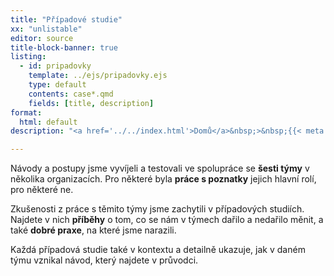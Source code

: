 ```yaml
---
title: "Případové studie"
xx: "unlistable"
editor: source
title-block-banner: true
listing:
  - id: pripadovky
    template: ../ejs/pripadovky.ejs
    type: default
    contents: case*.qmd
    fields: [title, description]
format: 
  html: default
description: "<a href='../../index.html'>Domů</a>&nbsp;>&nbsp;{{< meta title >}}"

---
```




Návody a postupy jsme vyvíjeli a testovali ve spolupráce se **šesti týmy** v několika organizacích. Pro některé byla **práce s poznatky** jejich hlavní rolí, pro některé ne.

Zkušenosti z práce s těmito týmy jsme zachytili v případových studiích. Najdete v nich **příběhy** o tom, co se nám v týmech dařilo a nedařilo měnit, a také **dobré praxe**, na které jsme narazili.

Každá případová studie také v kontextu a detailně ukazuje, jak v daném týmu vznikal návod, který najdete v průvodci.

<br />
